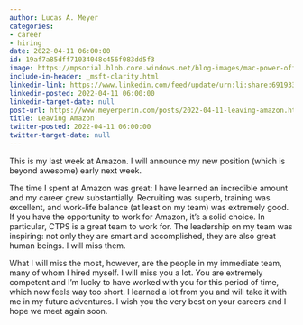 ```yaml
---
author: Lucas A. Meyer
categories:
- career
- hiring
date: 2022-04-11 06:00:00
id: 19af7a85dff71034048c456f083dd5f3
image: https://mpsocial.blob.core.windows.net/blog-images/mac-power-off.jpg
include-in-header: _msft-clarity.html
linkedin-link: https://www.linkedin.com/feed/update/urn:li:share:6919333255288627200
linkedin-posted: 2022-04-11 06:00:00
linkedin-target-date: null
post-url: https://www.meyerperin.com/posts/2022-04-11-leaving-amazon.html
title: Leaving Amazon
twitter-posted: 2022-04-11 06:00:00
twitter-target-date: null
---
```


This is my last week at Amazon. I will announce my new position (which is beyond awesome) early next week. 

The time I spent at Amazon was great: I have learned an incredible amount and my career grew substantially. Recruiting was superb, training was excellent, and work-life balance (at least on my team) was extremely good. If you have the opportunity to work for Amazon, it's a solid choice. In particular, CTPS is a great team to work for. The leadership on my team was inspiring: not only they are smart and accomplished, they are also great human beings. I will miss them.

What I will miss the most, however, are the people in my immediate team, many of whom I hired myself. I will miss you a lot. You are extremely competent and I'm lucky to have worked with you for this period of time, which now feels way too short. I learned a lot from you and will take it with me in my future adventures. I wish you the very best on your careers and I hope we meet again soon.
